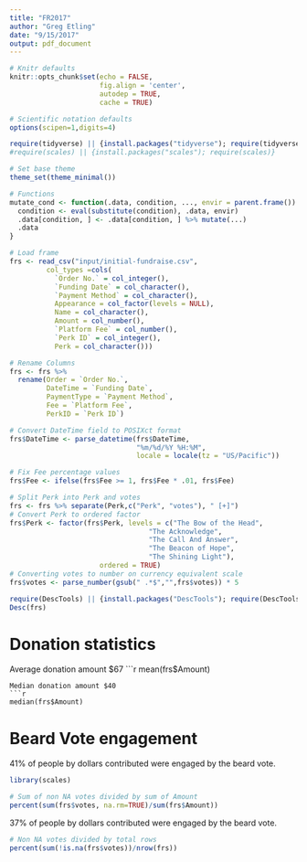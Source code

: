 ```yaml
---
title: "FR2017"
author: "Greg Etling"
date: "9/15/2017"
output: pdf_document
---
```

```r
# Knitr defaults
knitr::opts_chunk$set(echo = FALSE,
                      fig.align = 'center', 
                      autodep = TRUE,
                      cache = TRUE)

# Scientific notation defaults
options(scipen=1,digits=4)

require(tidyverse) || {install.packages("tidyverse"); require(tidyverse)}
#require(scales) || {install.packages("scales"); require(scales)}

# Set base theme
theme_set(theme_minimal())

# Functions
mutate_cond <- function(.data, condition, ..., envir = parent.frame()) {
  condition <- eval(substitute(condition), .data, envir)
  .data[condition, ] <- .data[condition, ] %>% mutate(...)
  .data
}
```

```r
# Load frame
frs <- read_csv("input/initial-fundraise.csv",
         col_types =cols(
           `Order No.` = col_integer(),
           `Funding Date` = col_character(),
           `Payment Method` = col_character(),
           Appearance = col_factor(levels = NULL),
           Name = col_character(),
           Amount = col_number(),
           `Platform Fee` = col_number(),
           `Perk ID` = col_integer(),
           Perk = col_character())) 

# Rename Columns
frs <- frs %>%
  rename(Order = `Order No.`,
         DateTime = `Funding Date`,
         PaymentType = `Payment Method`,
         Fee = `Platform Fee`,
         PerkID = `Perk ID`)

# Convert DateTime field to POSIXct format
frs$DateTime <- parse_datetime(frs$DateTime, 
                               "%m/%d/%Y %H:%M", 
                               locale = locale(tz = "US/Pacific"))

# Fix Fee percentage values
frs$Fee <- ifelse(frs$Fee >= 1, frs$Fee * .01, frs$Fee)

# Split Perk into Perk and votes
frs <- frs %>% separate(Perk,c("Perk", "votes"), " [+]")
# Convert Perk to ordered factor
frs$Perk <- factor(frs$Perk, levels = c("The Bow of the Head",
                                  "The Acknowledge",
                                  "The Call And Answer",
                                  "The Beacon of Hope",
                                  "The Shining Light"),
                      ordered = TRUE)
# Converting votes to number on currency equivalent scale
frs$votes <- parse_number(gsub(" .*$","",frs$votes)) * 5

```

```r
require(DescTools) || {install.packages("DescTools"); require(DescTools)}
Desc(frs)
```

# Donation statistics
Average donation amount $67
```r
mean(frs$Amount)
```
Median donation amount $40
```r
median(frs$Amount)
```

# Beard Vote engagement
41% of people by dollars contributed were engaged by the beard vote.
```r
library(scales)
```
```r
# Sum of non NA votes divided by sum of Amount
percent(sum(frs$votes, na.rm=TRUE)/sum(frs$Amount))
```
37% of people by dollars contributed were engaged by the beard vote.
```r
# Non NA votes divided by total rows
percent(sum(!is.na(frs$votes))/nrow(frs))
```
